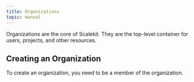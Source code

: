 ```yaml
---
title: Organizations
topic: manual
---
```


Organizations are the core of Scalekit. They are the top-level container for users, projects, and other resources.

## Creating an Organization

To create an organization, you need to be a member of the organization.
